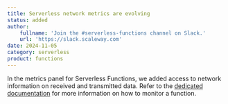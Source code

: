 ```yaml
---
title: Serverless network metrics are evolving
status: added
author:
    fullname: 'Join the #serverless-functions channel on Slack.'
    url: 'https://slack.scaleway.com'
date: 2024-11-05
category: serverless
product: functions
---
```


In the metrics panel for Serverless Functions, we added access to network information on received and transmitted data. Refer to the [dedicated documentation](/serverless-functions/how-to/monitor-function/) for more information on how to monitor a function.


